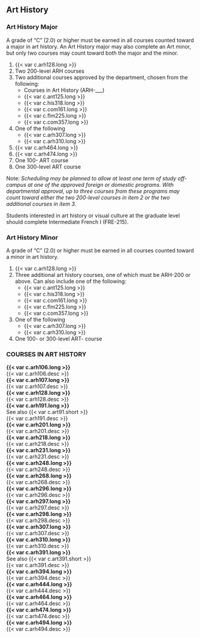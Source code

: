 ## Art History

### Art History Major 

A grade of “C” (2.0) or higher must be earned in all courses counted toward a major in art history.
An Art History major may also complete an Art minor, but only two courses may count toward both the major and the minor.


1. {{< var c.arh128.long >}}    
2. Two 200-level ARH courses  
3. Two additional courses approved by the department, chosen from the following:  
    - Courses in Art History (ARH-___)  
    - {{< var c.ant125.long >}}  
    - {{< var c.his318.long >}}  
    - {{< var c.com161.long >}}  
    - {{< var c.flm225.long >}}  
    - {{< var c.com357.long >}}  
4. One of the following  
    - {{< var c.arh307.long >}}  
    - {{< var c.arh310.long >}}  
5. {{< var c.arh464.long >}}  
6. {{< var c.arh474.long >}}   
7. One 100- ART course  
8. One 300-level ART course  

Note: *Scheduling may be planned to allow at least one term of study off-campus at one of the approved foreign or domestic programs. With departmental approval, up to three courses from these programs may count toward either the two 200-level courses in item 2 or the two additional courses in item 3*.

Students interested in art history or visual culture at the graduate level should complete Intermediate French I (FRE-215).

### Art History Minor

A grade of “C” (2.0) or higher must be earned in all courses counted toward a minor in art history.


1. {{< var c.arh128.long >}}  
2. Three additional art history courses, one of which must be ARH-200 or above.  Can also include one of the following:  
   - {{< var c.ant125.long >}}  
   - {{< var c.his318.long >}}  
   - {{< var c.com161.long >}}  
   - {{< var c.flm225.long >}}  
   - {{< var c.com357.long >}}  
3. One of the following  
   - {{< var c.arh307.long >}}
   - {{< var c.arh310.long >}}  
4. One 100- or 300-level ART- course

### COURSES IN ART HISTORY {#sec-courses-in-art-history}

 **{{< var c.arh106.long >}}**   
  {{< var c.arh106.desc >}}   
 **{{< var c.arh107.long >}}**   
  {{< var c.arh107.desc >}}   
 **{{< var c.arh128.long >}}**   
  {{< var c.arh128.desc >}}   
 **{{< var c.arh191.long >}}**   
  See also {{< var c.art91.short >}}   
  {{< var c.arh191.desc >}}   
 **{{< var c.arh201.long >}}**  
  {{< var c.arh201.desc >}}  
 **{{< var c.arh218.long >}}**  
  {{< var c.arh218.desc >}}  
 **{{< var c.arh231.long >}}**  
  {{< var c.arh231.desc >}}  
 **{{< var c.arh248.long >}}**  
  {{< var c.arh248.desc >}}  
 **{{< var c.arh268.long >}}**  
  {{< var c.arh268.desc >}}  
 **{{< var c.arh296.long >}}**  
  {{< var c.arh296.desc >}}  
 **{{< var c.arh297.long >}}**  
  {{< var c.arh297.desc >}}  
 **{{< var c.arh298.long >}}**  
  {{< var c.arh298.desc >}}  
 **{{< var c.arh307.long >}}**  
  {{< var c.arh307.desc >}}  
 **{{< var c.arh310.long >}}**  
  {{< var c.arh310.desc >}}  
 **{{< var c.arh391.long >}}**  
  See also {{< var c.art391.short >}}  
  {{< var c.arh391.desc >}}  
 **{{< var c.arh394.long >}}**  
  {{< var c.arh394.desc >}}  
 **{{< var c.arh444.long >}}**  
  {{< var c.arh444.desc >}}  
 **{{< var c.arh464.long >}}**  
  {{< var c.arh464.desc >}}  
 **{{< var c.arh474.long >}}**  
  {{< var c.arh474.desc >}}  
 **{{< var c.arh494.long >}}**  
  {{< var c.arh494.desc >}}  
